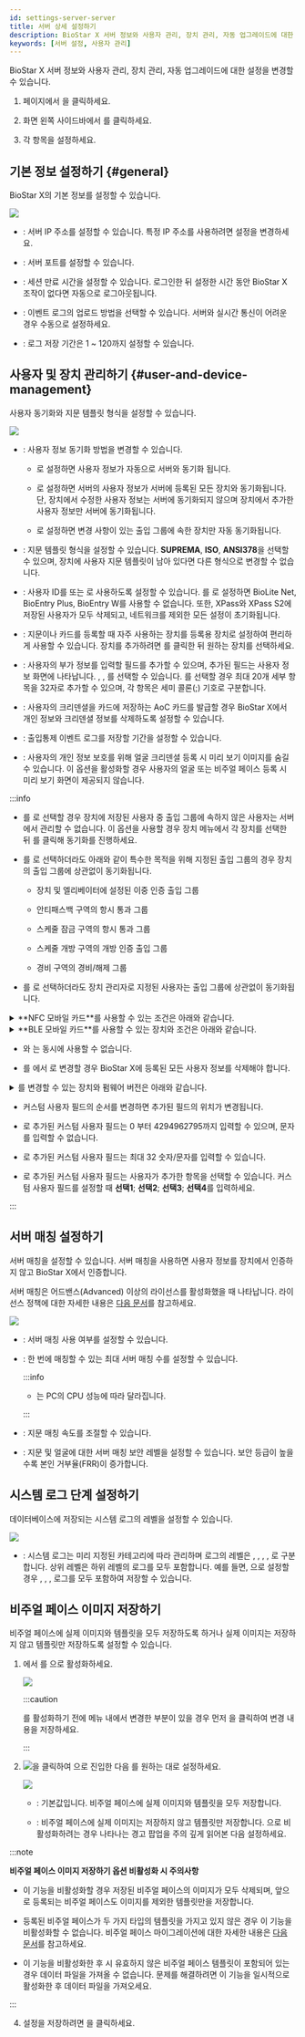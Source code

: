 ```yaml
---
id: settings-server-server
title: 서버 상세 설정하기
description: BioStar X 서버 정보와 사용자 관리, 장치 관리, 자동 업그레이드에 대한 설정을 변경할 수 있습니다.
keywords: [서버 설정, 사용자 관리]
---
```


BioStar X 서버 정보와 사용자 관리, 장치 관리, 자동 업그레이드에 대한 설정을 변경할 수 있습니다.

1. <Cmd sid='shell.header.launcher' /> 페이지에서 <Cmd sid='shell.header.setting' />을 클릭하세요.

1. 화면 왼쪽 사이드바에서 <Cmd sid="common.server" product='2' />를 클릭하세요.

1. 각 항목을 설정하세요.

## 기본 정보 설정하기 {#general}

BioStar X의 기본 정보를 설정할 수 있습니다.

<Image src='/img/biostarx-settings-server-general.png' className='none' />

* <Cmd sid="setting.server.biostarIPAdress" product='2' />: 서버 IP 주소를 설정할 수 있습니다. 특정 IP 주소를 사용하려면 설정을 변경하세요.

* <Cmd sid="setting.server.biostarPort" product='2' />: 서버 포트를 설정할 수 있습니다.

* <Cmd sid="common.sessionTimeout" product='2' />: 세션 만료 시간을 설정할 수 있습니다. 로그인한 뒤 설정한 시간 동안 BioStar X 조작이 없다면 자동으로 로그아웃됩니다.

* <Cmd sid="setting.server.logUploadType" product='2' />: 이벤트 로그의 업로드 방법을 선택할 수 있습니다. 서버와 실시간 통신이 어려운 경우 수동으로 설정하세요.

* <Cmd sid="setting.server.logRetainDays" product='2' />: 로그 저장 기간은 1 ~ 120까지 설정할 수 있습니다.

## 사용자 및 장치 관리하기 {#user-and-device-management}

사용자 동기화와 지문 템플릿 형식을 설정할 수 있습니다.

<Image src='/img/biostarx-settings-server-management.png' className='none' />

* <Cmd sid="setting.server.automaticUserSync" product='2' />: 사용자 정보 동기화 방법을 변경할 수 있습니다.

  * <Cmd sid="setting.server.syncOption.allDevices" product='2' />로 설정하면 사용자 정보가 자동으로 서버와 동기화 됩니다.

  * <Cmd sid="setting.server.syncOption.deviceSync" product='2' />로 설정하면 서버의 사용자 정보가 서버에 등록된 모든 장치와 동기화됩니다. 단, 장치에서 수정한 사용자 정보는 서버에 동기화되지 않으며 장치에서 추가한 사용자 정보만 서버에 동기화됩니다.

  * <Cmd sid="setting.server.syncOption.smartSync" product='2' />로 설정하면 변경 사항이 있는 출입 그룹에 속한 장치만 자동 동기화됩니다.

* <Cmd sid="setting.server.fingerprintTemplateFormat" product='2' />: 지문 템플릿 형식을 설정할 수 있습니다. **SUPREMA**, **ISO**, **ANSI378**을 선택할 수 있으며, 장치에 사용자 지문 템플릿이 남아 있다면 다른 형식으로 변경할 수 없습니다. 

* <Cmd sid="setting.userDevice.useridType" product='2' />: 사용자 ID를 <Cmd sid="setting.userDevice.useridType.numeric" product='2' /> 또는 <Cmd sid="setting.userDevice.useridType.alphanumeric" product='2' />로 사용하도록 설정할 수 있습니다. <Cmd sid="setting.userDevice.useridType" product='2' />를 <Cmd sid="setting.userDevice.useridType.alphanumeric" product='2' />로 설정하면 BioLite Net, BioEntry Plus, BioEntry W를 사용할 수 없습니다. 또한, XPass와 XPass S2에  저장된 사용자가 모두 삭제되고, 네트워크를 제외한 모든 설정이 초기화됩니다.  

* <Cmd sid="setting.server.enrollment_device.title" product='2' />: 지문이나 카드를 등록할 때 자주 사용하는 장치를 등록용 장치로 설정하여 편리하게 사용할 수 있습니다. 장치를 추가하려면 <Cmd sid="button.plusAdd" product='2' />를 클릭한 뒤 원하는 장치를 선택하세요.  

* <Cmd sid="setting.server.custom_field.title" product='2' />: 사용자의 부가 정보를 입력할 필드를 추가할 수 있으며, 추가된 필드는 사용자 정보 화면에 나타납니다. <Cmd sid="setting.server.custom_field.type.numericbox" product='2' />, <Cmd sid="setting.server.custom_field.type.textbox" product='2' />, <Cmd sid="setting.server.custom_field.type.combobox" product='2' />를 선택할 수 있습니다. <Cmd sid="setting.server.custom_field.type.combobox" product='2' />를 선택할 경우 최대 20개 세부 항목을 32자로 추가할 수 있으며, 각 항목은 세미 콜론(;) 기호로 구분합니다.    

* <Cmd sid="setting.server.deleteCredentialAfterAOC" product='2' />: 사용자의 크리덴셜을 카드에 저장하는 AoC 카드를 발급할 경우 BioStar X에서 개인 정보와 크리덴셜 정보를 삭제하도록 설정할 수 있습니다.  

* <Cmd sid="setting.server.eventLogRetainDays" product='2' />: 출입통제 이벤트 로그를 저장할 기간을 설정할 수 있습니다. 

* <Cmd sid="setting.server.hideCredentialFaces" product='2' />: 사용자의 개인 정보 보호를 위해 얼굴 크리덴셜 등록 시 미리 보기 이미지를 숨길 수 있습니다. 이 옵션을 활성화할 경우 사용자의 얼굴 또는 비주얼 페이스 등록 시 미리 보기 화면이 제공되지 않습니다.

:::info

* <Cmd sid="setting.server.automaticUserSync" product='2' />를 <Cmd sid="setting.server.syncOption.smartSync" product='2' />로 선택할 경우 장치에 저장된 사용자 중 출입 그룹에 속하지 않은 사용자는 서버에서 관리할 수 없습니다. 이 옵션을 사용할 경우 장치 메뉴에서 각 장치를 선택한 뒤 <Cmd sid="device.sync_all" product='2' />를 클릭해 동기화를 진행하세요.

* <Cmd sid="setting.server.automaticUserSync" product='2' />를 <Cmd sid="setting.server.syncOption.smartSync" product='2' />로 선택하더라도 아래와 같이 특수한 목적을 위해 지정된 출입 그룹의 경우 장치의 출입 그룹에 상관없이 동기화됩니다.

  * 장치 및 엘리베이터에 설정된 이중 인증 출입 그룹

  * 안티패스백 구역의 항시 통과 그룹

  * 스케줄 잠금 구역의 항시 통과 그룹

  * 스케줄 개방 구역의 개방 인증 출입 그룹

  * 경비 구역의 경비/해제 그룹 

* <Cmd sid="setting.server.automaticUserSync" product='2' />를 <Cmd sid="setting.server.syncOption.smartSync" product='2' />로 선택하더라도 장치 관리자로 지정된 사용자는 출입 그룹에 상관없이 동기화됩니다. 

<details>

<summary>**NFC 모바일 카드**를 사용할 수 있는 조건은 아래와 같습니다.</summary>

* 모바일 장치 OS: Android 5.0 Lollipop 이상, Android 10 이하

* BioStar 2 Mobile 2.4.1 이상

* XPass S2: XPS2M-V2 펌웨어 2.4 이상

* BioStation 2: BS2-OMPW, BS2-OIPW 펌웨어 1.4 이상, 1.8 이하

* BioStation A2: BSA2-OMPW, BSA2-OIPW 펌웨어 1.3 이상, 1.7.1 이하

* BioStation L2: BSL2-OM 펌웨어 1.2 이상

* BioEntry W2: BEW2-OAP, BEW2-ODP 펌웨어 1.1 이상, 1.5 이하

* FaceStation 2: FS2-D, FS2-AWB 펌웨어 1.3.1 이하

* BioLite N2: BLN2-ODB, BLN2-OAB, BLN2-PAB 펌웨어 1.2 이하

* XPass D2: XPD2-MDB, XPD2-GDB, XPD2-GKDB 펌웨어 1.3 이하

* FaceLite: FL-DB 펌웨어 1.1 이하

* XPass 2: XP2-MDPB, XP2-GDPB, XP2-GKDPB, XP2-MAPB 펌웨어 1.0 이상

* BioEntry P2: BEP2-OD, BEP2-OA 펌웨어 1.0 이상

* BioEntry R2: BER2-OD 펌웨어 1.1.0 이상

</details>

<details>

<summary>**BLE 모바일 카드**를 사용할 수 있는 장치와 조건은 아래와 같습니다.</summary>

* 모바일 장치 OS:  Android 5.0 Lollipop 이상, Android 10 이하 / iOS 9.0 이상

* BioStar 2 Mobile 2.4.1 이상

* FaceStation 2: FS2-AWB 펌웨어 1.3.1 이하

* BioLite N2: BLN2-ODB, BLN2-OAB, BLN2-PAB 펌웨어 1.2 이하

* XPass D2: XPD2-MDB, XPD2-GDB, XPD2-GKDB 펌웨어 1.3 이하

* FaceLite: FL-DB 펌웨어 1.1 이하

* XPass 2: XP2-MDPB, XP2-GDPB, XP2-GKDPB, XP2-MAPB 펌웨어 1.0 이상

</details>

* <Cmd sid="user.mobileCredentialCard" product='2' />와 <Cmd sid="common.mobileCredential" product='2' />는 동시에 사용할 수 없습니다.

* <Cmd sid="setting.userDevice.useridType" product='2' />를 <Cmd sid="setting.userDevice.useridType.alphanumeric" product='2' />에서 <Cmd sid="setting.userDevice.useridType.numeric" product='2' />로 변경할 경우 BioStar X에 등록된 모든 사용자 정보를 삭제해야 합니다.

<details>

<summary><Cmd sid="setting.userDevice.useridType" product='2' />를 변경할 수 있는 장치와 펌웨어 버전은 아래와 같습니다. </summary>

* CoreStation 펌웨어 1.0.0 이상

* FaceStaion 2 펌웨어 1.0.0 이상

* FaceLite 펌웨어 1.0.0 이상

* BioEntry W2 펌웨어 1.1.0 이상

* BioStation L2 펌웨어 1.2.0 이상

* BioStation A2 펌웨어 1.3.0 이상

* BioStation 2 펌웨어 1.4.0 이상

* BioLite N2 펌웨어 1.0.0 이상

* BioEntry P2 펌웨어 1.0.0 이상

* BioEntry R2 펌웨어 1.0.0 이상

* XPass 2 펌웨어 1.0.0 이상

* XPass D2 펌웨어 1.0.0 이상

* XPass 펌웨어 2.4.0 이상

* X-Station 2 펌웨어 1.0.0 이상

* BioStation 3 펌웨어 1.0.0 이상

</details>

* 커스텀 사용자 필드의 순서를 변경하면 추가된 필드의 위치가 변경됩니다.

* <Cmd sid="setting.server.custom_field.type.numericbox" product='2' />로 추가된 커스텀 사용자 필드는 0 부터 4294962795까지 입력할 수 있으며, 문자를 입력할 수 없습니다.

* <Cmd sid="setting.server.custom_field.type.textbox" product='2' />로 추가된 커스텀 사용자 필드는 최대 32 숫자/문자를 입력할 수 있습니다.

* <Cmd sid="setting.server.custom_field.type.combobox" product='2' />로 추가된 커스텀 사용자 필드는 사용자가 추가한 항목을 선택할 수 있습니다. 커스텀 사용자 필드를 설정할 때 **선택1**; **선택2**; **선택3**; **선택4**를 입력하세요.

:::

## 서버 매칭 설정하기

서버 매칭을 설정할 수 있습니다. 서버 매칭을 사용하면 사용자 정보를 장치에서 인증하지 않고 BioStar X에서 인증합니다.

서버 매칭은 어드밴스(Advanced) 이상의 라이선스를 활성화했을 때 나타납니다. 라이선스 정책에 대한 자세한 내용은 [다음 문서](licensing)를 참고하세요.

<Image src='/img/biostarx-settings-server-server-matching.png' className='none' />

* <Cmd sid="setting.server.serverMatching.use" product='2' />: 서버 매칭 사용 여부를 설정할 수 있습니다.

* <Cmd sid="setting.server.serverMatching.matchingConcurrencyCount" product='2' />: 한 번에 매칭할 수 있는 최대 서버 매칭 수를 설정할 수 있습니다.

  :::info

  * <Cmd sid="setting.server.serverMatching.matchingConcurrencyCount" product='2' />는 PC의 CPU 성능에 따라 달라집니다.

  :::

* <Cmd sid="setting.server.serverMatching.fastMode" product='2' />: 지문 매칭 속도를 조절할 수 있습니다.

* <Cmd sid="setting.server.serverMatching.securityLevel" product='2' />: 지문 및 얼굴에 대한 서버 매칭 보안 레벨을 설정할 수 있습니다. 보안 등급이 높을 수록 본인 거부율(FRR)이 증가합니다.

## 시스템 로그 단계 설정하기

데이터베이스에 저장되는 시스템 로그의 레벨을 설정할 수 있습니다.

<Image src='/img/biostarx-settings-server-system-log-level.png' className='none' />

* <Cmd sid="setting.server.logLevel" product='2' />: 시스템 로그는 미리 지정된 카테고리에 따라 관리하며 로그의 레벨은 <Cmd sid="setting.server.logLevel.trace" product='2' />, <Cmd sid="setting.server.logLevel.debug" product='2' />, <Cmd sid="setting.server.logLevel.info" product='2' />, <Cmd sid="setting.server.logLevel.warning" product='2' />, <Cmd sid="setting.server.logLevel.error" product='2' />로 구분합니다. 상위 레벨은 하위 레벨의 로그를 모두 포함합니다. 예를 들면, <Cmd sid="setting.server.logLevel.trace" product='2' />으로 설정할 경우 <Cmd sid="setting.server.logLevel.debug" product='2' />, <Cmd sid="setting.server.logLevel.info" product='2' />, <Cmd sid="setting.server.logLevel.warning" product='2' />, <Cmd sid="setting.server.logLevel.error" product='2' /> 로그를 모두 포함하여 저장할 수 있습니다.

## 비주얼 페이스 이미지 저장하기

비주얼 페이스에 실제 이미지와 템플릿을 모두 저장하도록 하거나 실제 이미지는 저장하지 않고 템플릿만 저장하도록 설정할 수 있습니다.

<Calloutlists>

1. <Cmd sid="settings.expertSettings.title" product='2' />에서 <Cmd sid="settings.expertSettings.enableOptionLabel" product='2' />를 <Cmd sid="common.use" product='2' />으로 활성화하세요.

    <Image src='/img/biostarx-settings-server-expert.png' className='none' />

    :::caution

    <Cmd sid="settings.expertSettings.enableOptionLabel" product='2' />를 활성화하기 전에 <Cmd sid="common.server" product='2' /> 메뉴 내에서 변경한 부분이 있을 경우 먼저 <Cmd sid="button.apply" product='2' />을 클릭하여 변경 내용을 저장하세요.

    :::

1. <Image src='/img/ico-expert-setting.png' ico />을 클릭하여 <Cmd sid="settings.expertSettings.detail.title" product='2' />으로 진입한 다음 <Cmd sid="settings.expertSettings.detail.storeVisualFaceImageOptionLabel" product='2' />를 원하는 대로 설정하세요.

    <Image src='/img/biostarx-settings-server-expert2.png' className='none' />

    * <Cmd sid="common.use" product='2' />: 기본값입니다. 비주얼 페이스에 실제 이미지와 템플릿을 모두 저장합니다.

    * <Cmd sid="common.notUse" product='2' />: 비주얼 페이스에 실제 이미지는 저장하지 않고 템플릿만 저장합니다. <Cmd sid="common.notUse" product='2' />으로 비활성화하려는 경우 나타나는 경고 팝업을 주의 깊게 읽어본 다음 설정하세요.

  :::note

  **비주얼 페이스 이미지 저장하기 옵션 비활성화 시 주의사항**
  
  * 이 기능을 비활성화할 경우 저장된 비주얼 페이스의 이미지가 모두 삭제되며, 앞으로 등록되는 비주얼 페이스도 이미지를 제외한 템플릿만을 저장합니다.

  * 등록된 비주얼 페이스가 두 가지 타입의 템플릿을 가지고 있지 않은 경우 이 기능을 비활성화할 수 없습니다. <Cmd>비주얼 페이스 마이그레이션</Cmd>에 대한 자세한 내용은 [다음 문서](#)를 참고하세요.

  * 이 기능을 비활성화한 후 <Cmd sid="menu.dataImport" product='2' /> 시 유효하지 않은 비주얼 페이스 템플릿이 포함되어 있는 경우 데이터 파일을 가져올 수 없습니다. 문제를 해결하려면 이 기능을 일시적으로 활성화한 후 데이터 파일을 가져오세요.

  :::

</Calloutlists>

4. 설정을 저장하려면 <Cmd sid="button.apply" product='2' />을 클릭하세요.